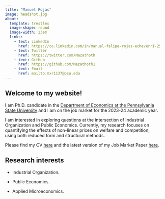 ```yaml
---
title: "Manuel Rojas"
image: headshot.jpg
about: 
  template: trestles
  image-shape: round
  image-width: 23em
  links:
    - text: LinkedIn
      href: https://co.linkedin.com/in/manuel-felipe-rojas-echeverri-25373545
    - text: Twitter
      href: https://twitter.com/Mazathoth
    - text: GitHub
      href: https://github.com/Mazathoth1
    - text: Email
      href: mailto:mxr1137@psu.edu
---
```


## Welcome to my website!

I am Ph.D. candidate in the [Department of Economics at the Pennsylvania State University](https://econ.la.psu.edu/) and I am on the job market for the 2023-24 academic year.

I am interested in exploring questions at the intersection of Industrial Organization and Public Economics. Currently, my research focuses on quantifying the effects of non-linear prices on welfare and competition, using both reduced form and structural methods.

Please find my CV [here](https://mazathoth1.github.io/manuelrojas.github.io//CV/cv_Rojas_Manuel.pdf) and the latest version of my Job Market Paper [here](https://mazathoth1.github.io/manuelrojas.github.io//Research/JMP_Draft_Rojas_Manuel-Copy.pdf).

## Research interests

-   Industrial Organization.

-   Public Economics.

-   Applied Microeconomics.
